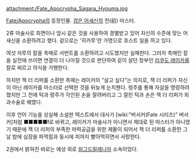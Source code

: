 attachment:/Fate_Apocrypha_Sagara_Hyouma.jpg

[[Fate/Apocrypha]]의 등장인물. [[검은 어새신]]의 전(前) 마스터.

2류 마술사로 최면이나 암시 같은 것을 사용하여 경멸받고 있어 자신의 수준에 맞는 어새신을 소환하려고 했다. 겉으로는 '히카루'란 가명으로 호스트 일을 하고 있다.

여섯 자루의 칼을 촉매로 서번트를 소환하려고 시도했지만 실패한다. 그러자 촉매인 칼을 실전에 쓰이면 연결이 더 나아질 것으로 판단하여 같이 살던 창부인 [[리쿠도 레이카]]를 칼로 찌르고 의식을 거행한다.

하지만 잭 더 리퍼를 소환한 촉매는 레이카의 "살고 싶다"는 의지로, 잭 더 리퍼가 자신이 아닌 레이카를 마스터로 선택한 것을 뒤늦게 눈치챈다. 령주를 통해 자살을 명령하려 했지만 그 전에 턱과 령주가 각인된 손을 잘려버리고 그 잘린 턱과 손은 잭 더 리퍼가 외과수술로 꿰맸다.

이후 언어 기능을 상실해 소설판 텍스트에서 대사가 [wiki:"버서커(Fate 시리즈)" 버서커]처럼 '''■■■■■!'''로 바뀌고, 레이카가 마술사가 아니면서 제대로 된 마스터가 아니였기 때문에 잭 더 리퍼의 부족한 마력공급을 위한 제물이 되어서 잭 더 리퍼를 소환한 그 날 밤에 심장을 파먹힘과 동시에 피까지 빨아먹히면서 사망한다.

2권에서 밝혀진 바로는 예상 외로 [[위그드밀레니아]] 소속이었다.
